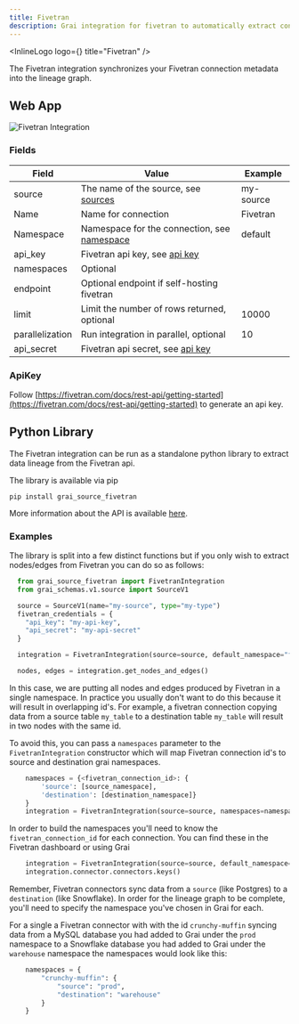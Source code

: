 ```yaml
---
title: Fivetran
description: Grai integration for fivetran to automatically extract connection metadata.
---
```



<InlineLogo logo={<FivetranLogoIcon />} title="Fivetran" />

The Fivetran integration synchronizes your Fivetran connection metadata into the lineage graph.

## Web App

<Image
  src="/images/docs/core/integrations/fivetran.png"
  height={600}
  width={1200}
  alt="Fivetran Integration"
/>

### Fields

| Field           | Value                                                              | Example  |
| --------------- | ------------------------------------------------------------------ | -------- |
| source    | The name of the source, see [sources](/concepts/sources)           | my-source |
| Name            | Name for connection                                                | Fivetran |
| Namespace       | Namespace for the connection, see [namespace](/concepts/namespace) | default  |
| api_key         | Fivetran api key, see [api key](#apikey)                           |          |
| namespaces      | Optional                                                           |          |
| endpoint        | Optional endpoint if self-hosting fivetran                         |          |
| limit           | Limit the number of rows returned, optional                        | 10000    |
| parallelization | Run integration in parallel, optional                              | 10       |
| api_secret      | Fivetran api secret, see [api key](#apikey)                        |          |

### ApiKey

Follow [https://fivetran.com/docs/rest-api/getting-started](https://fivetran.com/docs/rest-api/getting-started) to generate an api key.

## Python Library

The Fivetran integration can be run as a standalone python library to extract data lineage from the Fivetran api.

The library is available via pip


```shell copy
pip install grai_source_fivetran
```

More information about the API is available [here](/api-docs/grai_source_fivetran/base).

### Examples

The library is split into a few distinct functions but if you only wish to extract nodes/edges from Fivetran you can do
so as follows:

```python copy
  from grai_source_fivetran import FivetranIntegration
  from grai_schemas.v1.source import SourceV1

  source = SourceV1(name="my-source", type="my-type")
  fivetran_credentials = {
    "api_key": "my-api-key",
    "api_secret": "my-api-secret"
  }

  integration = FivetranIntegration(source=source, default_namespace="fivetran", **fivetran_credentials)

  nodes, edges = integration.get_nodes_and_edges()
```

In this case, we are putting all nodes and edges produced by Fivetran in a single namespace.
In practice you usually don't want to do this because it will result in overlapping id's.
For example, a fivetran connection copying data from a source table `my_table` to a destination table `my_table` will
result in two nodes with the same id.


To avoid this, you can pass a `namespaces` parameter to the `FivetranIntegration` constructor which will map Fivetran
connection id's to source and destination grai namespaces.


```python copy
    namespaces = {<fivetran_connection_id>: {
        'source': [source_namespace],
        'destination': [destination_namespace]}
    }
    integration = FivetranIntegration(source=source, namespaces=namespaces, **fivetran_credentials)
```

In order to build the namespaces you'll need to know the `fivetran_connection_id` for each connection.
You can find these in the Fivetran dashboard or using Grai

```python copy
    integration = FivetranIntegration(source=source, default_namespace="fivetran", **fivetran_credentials)
    integration.connector.connectors.keys()
```

Remember, Fivetran connectors sync data from a `source` (like Postgres) to a `destination` (like Snowflake).
In order for the lineage graph to be complete, you'll need to specify the namespace you've chosen in Grai for each.

For a single a Fivetran connector with with the id `crunchy-muffin` syncing data from a MySQL database you had added to Grai under the `prod` namespace
to a Snowflake database you had added to Grai under the `warehouse` namespace the namespaces would look like this:

```python copy
    namespaces = {
        "crunchy-muffin": {
            "source": "prod",
            "destination": "warehouse"
        }
    }
```
